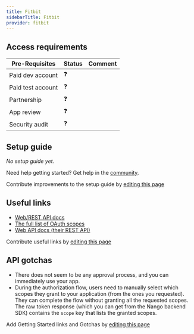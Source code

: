 ```yaml
---
title: Fitbit
sidebarTitle: Fitbit
provider: fitbit
---
```



<Overview />
<PreBuiltTooling provider={providers[pageMetadata.provider]} />
<PreBuiltUseCases />

## Access requirements
| Pre-Requisites | Status | Comment|
| - | - | - |
| Paid dev account | ❓ |  |
| Paid test account | ❓ |  |
| Partnership | ❓ | |
| App review | ❓ |  |
| Security audit | ❓ | |


## Setup guide

_No setup guide yet._

<Tip>Need help getting started? Get help in the [community](https://nango.dev/slack).</Tip>

<Note>Contribute improvements to the setup guide by [editing this page](https://github.com/nangohq/nango/tree/master/docs-v2/integrations/all/insightly.mdx)</Note>


## Useful links

-   [Web/REST API docs](https://dev.fitbit.com/build/reference/web-api/)
-   [The full list of OAuth scopes](https://dev.fitbit.com/build/reference/web-api/developer-guide/application-design/#Scopes)
-   [Web API docs (their REST API)](https://dev.fitbit.com/build/reference/)

<Note>Contribute useful links by [editing this page](https://github.com/nangohq/nango/tree/master/docs-v2/integrations/all/insightly.mdx)</Note>

## API gotchas

-   There does not seem to be any approval process, and you can immediately use your app.
-   During the authorization flow, users need to manually select which scopes they grant to your application (from the ones you requested). They can complete the flow without granting all the requested scopes. The raw token response (which you can get from the Nango backend SDK) contains the `scope` key that lists the granted scopes.

<Note>Add Getting Started links and Gotchas by [editing this page](https://github.com/nangohq/nango/tree/master/docs-v2/integrations/all/fitbit.mdx)</Note>
